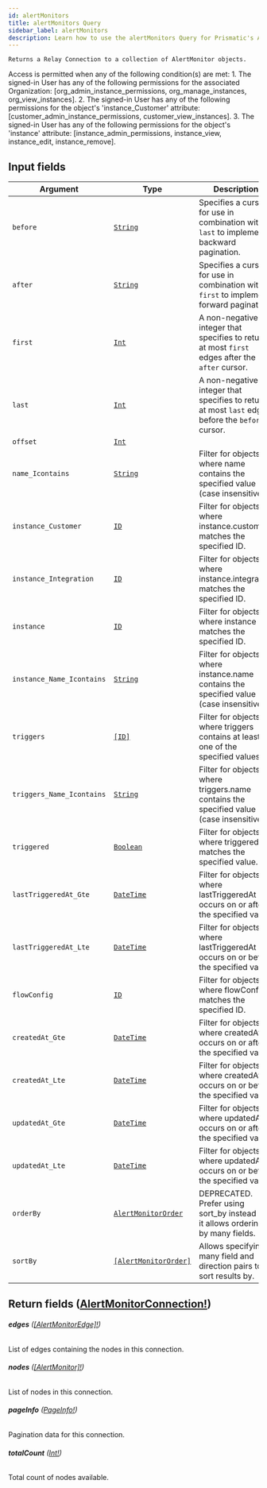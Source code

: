 ```yaml
---
id: alertMonitors
title: alertMonitors Query
sidebar_label: alertMonitors
description: Learn how to use the alertMonitors Query for Prismatic's API.
---
```


    Returns a Relay Connection to a collection of AlertMonitor objects.

Access is permitted when any of the following condition(s) are met: 1. The signed-in User has any of the following permissions for the associated Organization: [org_admin_instance_permissions, org_manage_instances, org_view_instances]. 2. The signed-in User has any of the following permissions for the object's 'instance_Customer' attribute: [customer_admin_instance_permissions, customer_view_instances]. 3. The signed-in User has any of the following permissions for the object's 'instance' attribute: [instance_admin_permissions, instance_view, instance_edit, instance_remove].

## Input fields

| Argument                  | Type                                                                   | Description                                                                                      |
| ------------------------- | ---------------------------------------------------------------------- | ------------------------------------------------------------------------------------------------ |
| `before`                  | [`String`](api/schema/scalar/String.mdx)                               | Specifies a cursor for use in combination with `last` to implement backward pagination.          |
| `after`                   | [`String`](api/schema/scalar/String.mdx)                               | Specifies a cursor for use in combination with `first` to implement forward pagination.          |
| `first`                   | [`Int`](api/schema/scalar/Int.mdx)                                     | A non-negative integer that specifies to return at most `first` edges after the `after` cursor.  |
| `last`                    | [`Int`](api/schema/scalar/Int.mdx)                                     | A non-negative integer that specifies to return at most `last` edges before the `before` cursor. |
| `offset`                  | [`Int`](api/schema/scalar/Int.mdx)                                     |                                                                                                  |
| `name_Icontains`          | [`String`](api/schema/scalar/String.mdx)                               | Filter for objects where name contains the specified value (case insensitive).                   |
| `instance_Customer`       | [`ID`](api/schema/scalar/ID.mdx)                                       | Filter for objects where instance.customer matches the specified ID.                             |
| `instance_Integration`    | [`ID`](api/schema/scalar/ID.mdx)                                       | Filter for objects where instance.integration matches the specified ID.                          |
| `instance`                | [`ID`](api/schema/scalar/ID.mdx)                                       | Filter for objects where instance matches the specified ID.                                      |
| `instance_Name_Icontains` | [`String`](api/schema/scalar/String.mdx)                               | Filter for objects where instance.name contains the specified value (case insensitive).          |
| `triggers`                | [`[ID]`](api/schema/scalar/ID.mdx)                                     | Filter for objects where triggers contains at least one of the specified values.                 |
| `triggers_Name_Icontains` | [`String`](api/schema/scalar/String.mdx)                               | Filter for objects where triggers.name contains the specified value (case insensitive).          |
| `triggered`               | [`Boolean`](api/schema/scalar/Boolean.mdx)                             | Filter for objects where triggered matches the specified value.                                  |
| `lastTriggeredAt_Gte`     | [`DateTime`](api/schema/scalar/DateTime.mdx)                           | Filter for objects where lastTriggeredAt occurs on or after the specified value.                 |
| `lastTriggeredAt_Lte`     | [`DateTime`](api/schema/scalar/DateTime.mdx)                           | Filter for objects where lastTriggeredAt occurs on or before the specified value.                |
| `flowConfig`              | [`ID`](api/schema/scalar/ID.mdx)                                       | Filter for objects where flowConfig matches the specified ID.                                    |
| `createdAt_Gte`           | [`DateTime`](api/schema/scalar/DateTime.mdx)                           | Filter for objects where createdAt occurs on or after the specified value.                       |
| `createdAt_Lte`           | [`DateTime`](api/schema/scalar/DateTime.mdx)                           | Filter for objects where createdAt occurs on or before the specified value.                      |
| `updatedAt_Gte`           | [`DateTime`](api/schema/scalar/DateTime.mdx)                           | Filter for objects where updatedAt occurs on or after the specified value.                       |
| `updatedAt_Lte`           | [`DateTime`](api/schema/scalar/DateTime.mdx)                           | Filter for objects where updatedAt occurs on or before the specified value.                      |
| `orderBy`                 | [`AlertMonitorOrder`](api/schema/input_object/AlertMonitorOrder.mdx)   | DEPRECATED. Prefer using sort_by instead as it allows ordering by many fields.                   |
| `sortBy`                  | [`[AlertMonitorOrder]`](api/schema/input_object/AlertMonitorOrder.mdx) | Allows specifying many field and direction pairs to sort results by.                             |

## Return fields ([AlertMonitorConnection!](api/schema/object/AlertMonitorConnection.mdx))

###### <b>edges</b> ([[AlertMonitorEdge]!](api/schema/object/AlertMonitorEdge.mdx))

List of edges containing the nodes in this connection.

###### <b>nodes</b> ([[AlertMonitor]!](api/schema/object/AlertMonitor.mdx))

List of nodes in this connection.

###### <b>pageInfo</b> ([PageInfo!](api/schema/object/PageInfo.mdx))

Pagination data for this connection.

###### <b>totalCount</b> ([Int!](api/schema/scalar/Int.mdx))

Total count of nodes available.
